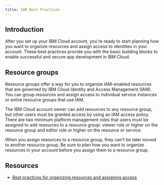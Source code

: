 ```yaml
---
title: IAM Best Practices
---
```



<PageDescription>

</PageDescription>

## Introduction

After you set up your IBM Cloud account, you're ready to start planning how you want to organize resources and assign access to identities in your account. These best practices provide you with the basic building blocks to enable successful and secure app development in IBM Cloud. 

## Resource groups

Resource groups offer a way for you to organize IAM-enabled resources that are governed by IBM Cloud Identity and Access Management (IAM). You can group resources and assign access to individual service instances or entire resource groups that use IAM.

The IBM Cloud account owner can add resources to any resource group, but other users must be granted access by using an IAM access policy. There are two minimum platform management roles that users must be assigned to add resources to a resource group: viewer role or higher on the resource group and editor role or higher on the resource or service.

When you assign resources to a resource group, they can't be later moved to another resource group. Be sure to plan how you want to organize resources in your account before you assign them to a resource group.

## Resources
- [Best practices for organizing resources and assigning access](https://cloud.ibm.com/docs/account?topic=account-account_setup)
